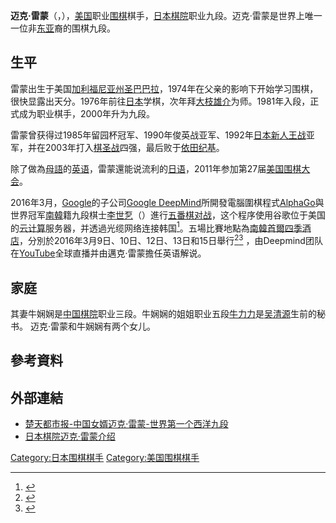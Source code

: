 {{Infobox go player
| name=迈克·雷蒙
| image= Michael Redmond 9P at the First WMSG, Beijing 2008 (cropped).jpg
| caption=迈克·雷蒙
| fullname=Michael Sean Redmond
| kana=マイケル　レドモンド
| birth_date={{Birth date and age|1963|5|25}}
| birth_place=美国[[加利福尼亚州|加利福尼亚州]][[圣巴巴拉|圣巴巴拉]]
| residence=日本[[東京|東京]]
| teacher=[[大枝雄介|大枝雄介]]
| rank=九段
| affiliation=[[日本棋院|日本棋院]]
}}
'''迈克·雷蒙'''（{{lang-en|Michael Redmond}}，{{bd|1963年|5月25日|catIdx=R}}），[[美国|美国]]职业[[围棋|围棋]]棋手，[[日本棋院|日本棋院]]职业九段。迈克·雷蒙是世界上唯一一位非[[东亚|东亚]]裔的围棋九段。

==生平==
雷蒙出生于美国[[加利福尼亚州|加利福尼亚州]][[圣巴巴拉|圣巴巴拉]]，1974年在父亲的影响下开始学习围棋，很快显露出天分。1976年前往[[日本|日本]]学棋，次年拜[[大枝雄介|大枝雄介]]为师。1981年入段，正式成为职业棋手，2000年升为九段。

雷蒙曾获得过1985年留园杯冠军、1990年俊英战亚军、1992年[[日本新人王战|日本新人王战]]亚军，并在2003年打入[[棋圣战|棋圣战]]四强，最后败于[[依田纪基|依田纪基]]。

除了做為[[母語|母語]]的[[英语|英语]]，雷蒙還能说流利的[[日语|日语]]，2011年参加第27届[[美国围棋大会|美国围棋大会]]。

2016年3月，[[Google|Google]]的子公司[[Google_DeepMind|Google DeepMind]]所開發電腦圍棋程式[[AlphaGo|AlphaGo]]與世界冠军[[南韓|南韓]]籍九段棋士[[李世乭|李世乭]]（{{lang|ko|이세돌}}）進行[[AlphaGo李世乭五番棋|五番棋对战]]，这个程序使用谷歌位于美国的[[云计算|云计算]]服务器，并透過光缆网络连接韩国<ref name="JoongAng Ilbo">{{cite web|url=http://chinese.joins.com/gb/article.do?method=detail&art_id=148225&category=005001|title=李世乭：即使Alpha Go得到升级也一样能赢|publisher={{le|JoongAng Ilbo}}|date=23 February 2016|accessdate=24 February 2016|language=zh|archive-date=2016-03-04|archive-url=https://web.archive.org/web/20160304010903/http://chinese.joins.com/gb/article.do?method=detail&art_id=148225&category=005001|dead-url=yes}}</ref>。五場比賽地點為[[南韓|南韓]][[首爾|首爾]][[四季酒店|四季酒店]]，分別於2016年3月9日、10日、12日、13日和15日舉行<ref>{{cite web|url=https://www.theguardian.com/technology/2016/feb/05/google-ai-alphago-world-no-1-lee-se-dol-live-broadcast|title=Google’s AI AlphaGo to take on world No 1 Lee Se-dol in live broadcast|publisher=''[[The_Guardian|The Guardian]]''|date=5 February 2016|accessdate=15 February 2016|archive-date=2017-08-14|archive-url=https://web.archive.org/web/20170814023821/https://www.theguardian.com/technology/2016/feb/05/google-ai-alphago-world-no-1-lee-se-dol-live-broadcast|dead-url=no}}</ref><ref>{{cite web|url=https://www.businessinsider.com/google-deepmind-to-play-go-against-lee-sedol-in-south-korea-four-seasons-2016-2?r=UK&IR=T|title=Google DeepMind is going to take on the world's best Go player in a luxury 5-star hotel in South Korea|publisher=[[Business_Insider|Business Insider]]|date=22 February 2016|accessdate=23 February 2016|archive-date=2021-04-19|archive-url=https://web.archive.org/web/20210419041903/https://www.businessinsider.com/google-deepmind-to-play-go-against-lee-sedol-in-south-korea-four-seasons-2016-2?r=UK&IR=T|dead-url=no}}</ref> ，由Deepmind团队在[[YouTube|YouTube]]全球直播并由邁克·雷蒙擔任英语解说。

==家庭==
其妻牛娴娴是[[中国棋院|中国棋院]]职业三段。牛娴娴的姐姐职业五段[[牛力力|牛力力]]是[[吴清源|吴清源]]生前的秘书。
迈克·雷蒙和牛娴娴有两个女儿。

== 參考資料 ==
{{Reflist|2}}

== 外部連結 ==
* [https://web.archive.org/web/20070615183512/http://www.cnhubei.com/200603/ca1023440.htm 楚天都市报-中国女婿迈克·雷蒙-世界第一个西洋九段] {{zh-cn}}
* [http://www.nihonkiin.or.jp/player/htm/ki000174.htm 日本棋院迈克·雷蒙介绍] {{WebCite|url=https://www.webcitation.org/6AWQxEptJ?url=http://www.nihonkiin.or.jp/player/htm/ki000174.htm |date=20120908101121 |dateformat=iso }} {{jp}}

{{Authority control}}
{{DEFAULTSORT:Redmond, Michael}}

[[Category:日本围棋棋手|Category:日本围棋棋手]]
[[Category:美国围棋棋手|Category:美国围棋棋手]]